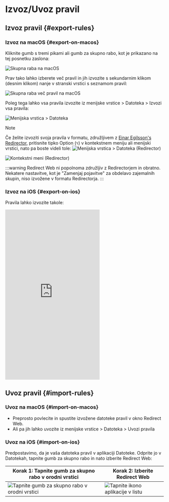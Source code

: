 # Izvoz/Uvoz pravil

## Izvoz pravil {#export-rules}

### Izvoz na macOS {#export-on-macos}

Kliknite gumb s tremi pikami ali gumb za skupno rabo, kot je prikazano na tej posnetku zaslona:

![Skupna raba na macOS](/img/share-on-macos.png)

Prav tako lahko izberete več pravil in jih izvozite s sekundarnim klikom (desnim klikom) nanje v stranski vrstici s seznamom pravil:

![Skupna raba več pravil na macOS](/img/multiselect-on-macos.png)

Poleg tega lahko vsa pravila izvozite iz menijske vrstice > Datoteka > Izvozi vsa pravila:

![Menijska vrstica > Datoteka](/img/menubar-file.png)

> [!NOTE]
> Če želite izvoziti svoja pravila v formatu, združljivem z [Einar Egilsson's Redirector](https://einaregilsson.com/redirector/), pritisnite tipko Option (`⌥`) v kontekstnem meniju ali menijski vrstici, nato pa boste videli tole:
> ![Menijska vrstica > Datoteka (Redirector)](/img/menubar-file-redirector.png)
>
> ![Kontekstni meni (Redirector)](/img/context-menu-redirector.png)
>
> :::warning
> Redirect Web ni popolnoma združljiv z Redirectorjem in obratno. Nekatere nastavitve, kot je "Zamenjaj pojavitve" za obdelavo zajemalnih skupin, niso izvožene v formatu Redirectorja.
> :::

### Izvoz na iOS {#export-on-ios}

Pravila lahko izvozite takole:

<iframe height="540" src="https://www.youtube.com/embed/uQ6-SLEMlT4" title="iOS Demo Video for exporting rules (YouTube)" frameborder="0" allow="accelerometer; autoplay; clipboard-write; encrypted-media; gyroscope; picture-in-picture; web-share" allowfullscreen></iframe>

## Uvoz pravil {#import-rules}

### Uvoz na macOS {#import-on-macos}

- Preprosto povlecite in spustite izvožene datoteke pravil v okno Redirect Web.
- Ali pa jih lahko uvozite iz menijske vrstice > Datoteka > Uvozi pravila

### Uvoz na iOS {#import-on-ios}

Predpostavimo, da je vaša datoteka pravil v aplikaciji Datoteke. Odprite jo v Datotekah, tapnite gumb za skupno rabo in nato izberite Redirect Web:

| Korak 1: Tapnite gumb za skupno rabo v orodni vrstici                                     | Korak 2: Izberite Redirect Web                                         |
| ------------------------------------------------------------------------- | ------------------------------------------------------------------- |
| ![Tapnite gumb za skupno rabo v orodni vrstici](/img/files-share-ios.png) | ![Tapnite ikono aplikacije v listu](/img/share-sheet-ios.png) |